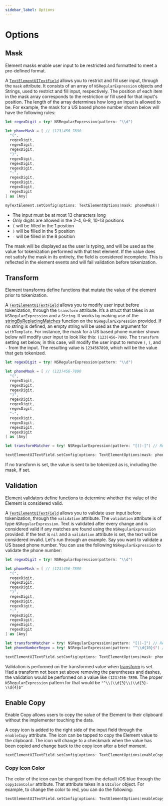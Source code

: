 ```yaml
---
sidebar_label: Options
---
```



# Options

## Mask

Element masks enable user input to be restricted and formatted to meet a pre-defined format.

A [`TextElementUITextField`](/docs/sdks/mobile/ios/types#textelementuitextfield) allows you to restrict and fill user input, through the `mask` attribute.
It consists of an array of `NSRegularExpression` objects and Strings, used to restrict and fill input, respectively.
The position of each item in the mask array corresponds to the restriction or fill used for that input's position.
The length of the array determines how long an input is allowed to be.
For example, the mask for a US based phone number shown below will have the following rules:

```swift showLineNumbers
let regexDigit = try! NSRegularExpression(pattern: "\\d")

let phoneMask = [ // (123)456-7890
  "(",
  regexDigit,
  regexDigit,
  regexDigit,
  ")",
  regexDigit,
  regexDigit,
  regexDigit,
  "-",
  regexDigit,
  regexDigit,
  regexDigit,
  regexDigit
] as [Any]

myTextElement.setConfig(options: TextElementOptions(mask: phoneMask))
```

- The input must be at most 13 characters long
- Only digits are allowed in the 2-4, 6-8, 10-13 positions
- `(` will be filled in the 1 position
- `)` will be filled in the 5 position
- `-` will be filled in the 8 position

The mask will be displayed as the user is typing, and will be used as the value for tokenization performed with that text element. If the value does not satisfy the mask in its entirety, the field is considered incomplete. This is reflected in the element events and will fail validation before tokenization.

## Transform

Element transforms define functions that mutate the value of the element prior to tokenization.

A [`TextElementUITextField`](/docs/sdks/mobile/ios/types#textelementuitextfield) allows you to modify user input before tokenization, through the `transform` attribute. It’s a struct that takes in an `NSRegularExpression` and a `String`.
It works by making use of the [stringByReplacingMatches](https://developer.apple.com/documentation/foundation/nsregularexpression/1413740-stringbyreplacingmatches) function on the `NSRegularExpression` provided.
If no string is defined, an empty string will be used as the argument for `withTemplate`. For instance, the mask for a US based phone number shown below will modify user input to look like this: `(123)456-7890`.
The `transform` setting set below, in this case, will modify the user input to remove `(`, `)`, and `-` from the input. The resulting value is `1234567890`, which will be the value that gets tokenized.

```swift showLineNumbers
let regexDigit = try! NSRegularExpression(pattern: "\\d")

let phoneMask = [ // (123)456-7890
  "(",
  regexDigit,
  regexDigit,
  regexDigit,
  ")",
  regexDigit,
  regexDigit,
  regexDigit,
  "-",
  regexDigit,
  regexDigit,
  regexDigit,
  regexDigit
] as [Any]

let transformMatcher = try! NSRegularExpression(pattern: "[()-]") // Regex to remove parentheses & dashes

textElementUITextField.setConfig(options: TextElementOptions(mask: phoneMask, transform: ElementTransform(matcher: transformMatcher))
```

<Alert>
  If no transform is set, the value is sent to be tokenized as is, including the mask, if set.
</Alert>

## Validation

Element validators define functions to determine whether the value of the Element is considered valid.

A [`TextElementUITextField`](/docs/sdks/mobile/ios/types#textelementuitextfield) allows you to validate user input before tokenization, through the `validation` attribute. The `validation` attribute is of type `NSRegularExpression`.
Text is validated after every change and is considered valid if any matches are found using the `NSRegularExpression` provided. If the text is `nil` and a `validation` attribute is set, the text will be considered invalid. Let's run through
an example. Say you want to validate a US based phone number. You can use the following `NSRegularExpression` to validate the phone number:

```swift showLineNumbers
let regexDigit = try! NSRegularExpression(pattern: "\\d")

let phoneMask = [ // (123)456-7890
  "(",
  regexDigit,
  regexDigit,
  regexDigit,
  ")",
  regexDigit,
  regexDigit,
  regexDigit,
  "-",
  regexDigit,
  regexDigit,
  regexDigit,
  regexDigit
] as [Any]

let transformMatcher = try! NSRegularExpression(pattern: "[()-]") // Regex to remove parentheses & dashes
let phoneNumberRegex = try! NSRegularExpression(pattern: "^\\d{10}$") // Regex to validate phone number, after the transform is applied

textElementUITextField.setConfig(options: TextElementOptions(mask: phoneMask, transform: ElementTransform(matcher: transformMatcher), validation: phoneNumberRegex))
```

<Alert>
  Validation is performed on the transformed value when <a href="/docs/sdks/mobile/ios/options#transform">transform</a> is set. Had a transform not been set above removing the parentheses and dashes, the validation would be performed on a
  value like <code>(123)456-7890</code>. The proper <code>NSRegularExpression</code> pattern for that would be <code>"^\\(\\d&#123;3&#125;\\)\\d&#123;3&#125;-\\d&#123;4&#125;$"</code>
</Alert>

## Enable Copy

Enable Copy allows users to copy the value of the Element to their clipboard without the implementer touching the data.

A copy icon is added to the right side of the input field through the `enableCopy` attribute. The icon can be tapped to copy the Element value to the clipboard.
The icon will change to a checkmark when the value has been copied and change back to the copy icon after a brief moment.

```swift showLineNumbers
textElementUITextField.setConfig(options: TextElementOptions(enableCopy: true))
```

### Copy Icon Color

The color of the icon can be changed from the default iOS blue through the `copyIconColor` attribute. 
That attribute takes in a `UIColor` object. For example, to change the color to red, you can do the following:

```swift showLineNumbers
textElementUITextField.setConfig(options: TextElementOptions(enableCopy: true, copyIconColor: UIColor.red))
```

